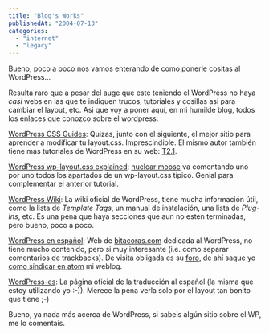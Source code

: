 ```yaml
---
title: "Blog's Works"
publishedAt: "2004-07-13"
categories: 
  - "internet"
  - "legacy"
---
```


Bueno, poco a poco nos vamos enterando de como ponerle cositas al WordPress...

Resulta raro que a pesar del auge que este teniendo el WordPress no haya _casi_ webs en las que te indiquen trucos, tutoriales y cosillas asi para cambiar el layout, etc. Asi que voy a poner aquí, en mi humilde blog, todos los enlaces que conozco sobre el wordpress:

[WordPress CSS Guides](http://www.mfr.f2s.com/graphicalcss/index.html): Quizas, junto con el siguiente, el mejor sitio para aprender a modificar tu layout.css. Imprescindible. El mismo autor también tiene mas tutoriales de WordPress en su web: [T2.1](http://www.mfr.f2s.com/).

[WordPress wp-layout.css explained](http://blog.nuclearmoose.com/wp-docs/wp-layout-explained.htm): [nuclear moose](http://blog.nuclearmoose.com/) va comentando uno por uno todos los apartados de un wp-layout.css típico. Genial para complementar el anterior tutorial.

[WordPress Wiki](http://wiki.wordpress.org/): La wiki oficial de WordPress, tiene mucha información útil, como la lista de _Template Tags_, un manual de instalación, una lista de _Plug-Ins_, etc. Es una pena que haya secciones que aun no esten terminadas, pero bueno, poco a poco.

[WordPress en español](http://www.bitacoras.com/wordpress/): Web de [bitacoras.com](http://www.bitacoras.com) dedicada al WordPress, no tiene mucho contenido, pero si muy interesante (i.e. como separar comentarios de trackbacks). De visita obligada es su [foro](http://www.bitacoras.com/foros/viewforum.php?f=12), de ahí saque yo [como sindicar en atom](http://www.bitacoras.com/foros/viewtopic.php?t=440&sid=cbe8f8c04050f71ced860eb8a7be41b9) mi weblog.

[WordPress-es](http://wordpress-es.sourceforge.net/): La página oficial de la traducción al español (la misma que estoy utilizando yo :-)). Merece la pena verla solo por el layout tan bonito que tiene ;-)

Bueno, ya nada más acerca de WordPress, si sabeis algún sitio sobre el WP, me lo comentais.
